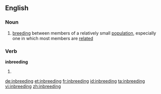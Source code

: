 ==English==

===Noun===
{{wikipedia}}
{{en-noun|-}}

#{{biology}} [[breeding]] between members of a relatively small [[population]], especially one in which most members are [[related]]

===Verb===
'''inbreeding'''

# {{present participle of|inbreed}}

[[de:inbreeding]]
[[et:inbreeding]]
[[fr:inbreeding]]
[[id:inbreeding]]
[[ta:inbreeding]]
[[vi:inbreeding]]
[[zh:inbreeding]]